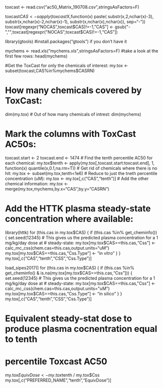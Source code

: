 toxcast <- read.csv("ac50_Matrix_190708.csv",stringsAsFactors=F)

toxcast$CAS <- sapply(toxcast$X,function(x) paste(
  substr(x,2,nchar(x)-3),
  substr(x,nchar(x)-2,nchar(x)-1),
  substr(x,nchar(x),nchar(x)),
  sep="-"))
toxcast[regexpr("NOCAS",toxcast$CAS)!=-1,"CAS"] <- 
  gsub("-","",toxcast[regexpr("NOCAS",toxcast$CAS)!=-1,"CAS"])
  
library(gtools)
#install.packages("gtools") if you don't have it

mychems <- read.xls("mychems.xls",stringsAsFactors=F)
#take a look at the first few rows:
head(mychems)

#Get the ToxCast for only the chemicals of interest:
my.tox <- subset(toxcast,CAS%in%mychems$CASRN)

# How many chemicals covered by ToxCast:
dim(my.tox)
# Out of how many chemicals of intrest:
dim(mychems)  
  
# Mark the columns with ToxCast AC50s:
toxcast.start <- 2
toxcast.end <- 1474
# Find the tenth percentile AC50 for each chemical:
my.tox$tenth <- apply(my.tox[,toxcast.start:toxcast.end],
                  1,
                  function(x) quantile(x,0.1,na.rm=T))
# Get rid of chemicals where there is no hit:
my.tox <- subset(my.tox,tenth<1e6)
# Reduce to just the tneth percentile concentration (uM):
my.tox <- my.tox[,c("CAS","tenth")]
# Add the other chemical information:
my.tox <- merge(my.tox,mychems,by.x="CAS",by.y="CASRN")

# Add the HTTK plasma steady-state concentration where available:
library(httk)
for (this.cas in my.tox$CAS)
{
  if (this.cas %in% get_cheminfo())
  {
    set.seed(12345)
# This gives us the predicted plasma concentration for a 1 mg/kg/day dose at 
# steady-state:
    my.tox[my.tox$CAS==this.cas,"Css"] <- 
      calc_mc_css(chem.cas=this.cas,output.units="uM")
    my.tox[my.tox$CAS==this.cas,"Css.Type"] <- "in vitro"
  }
}
my.tox[,c("CAS","tenth","CSS","Css.Type")]


load_sipes2017()
for (this.cas in my.tox$CAS)
{
  if (this.cas %in% get_cheminfo() &
    is.na(my.tox[my.tox$CAS==this.cas,"Css"]))
  {
    set.seed(12345)
# This gives us the predicted plasma concentration for a 1 mg/kg/day dose at 
# steady-state:
    my.tox[my.tox$CAS==this.cas,"Css"] <- 
      calc_mc_css(chem.cas=this.cas,output.units="uM")
    my.tox[my.tox$CAS==this.cas,"Css.Type"] <- "in silico"
  }
}
my.tox[,c("CAS","tenth","CSS","Css.Type")]

# Equivalent steady-stat dose to produce plasma cocnentration equal to tenth
# percentile Toxcast AC50
my.tox$EquivDose <- my.tox$tenth / my.tox$Css
my.tox[,c("PREFERRED_NAME","tenth","EquivDose")]          
                  


